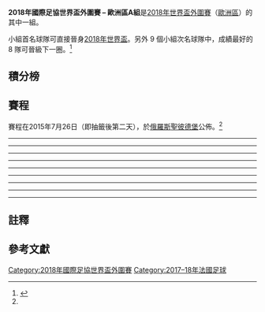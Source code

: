 '''2018年國際足協世界盃外圍賽 – 歐洲區A組'''是[[2018年國際足協世界盃|2018年世界盃]][[2018年國際足協世界盃外圍賽|外圍賽]]（[[2018年國際足協世界盃外圍賽_(歐洲區)|歐洲區]]）的其中一組。

小組首名球隊可直接晉身[[2018年國際足協世界盃|2018年世界盃]]。另外 9 個小組次名球隊中，成績最好的 8 隊可晉級下一圈。<ref name="draw format">{{cite web |url=http://www.uefa.com/worldcup/news/newsid=2257685.html |title=FIFA World Cup qualifying draw format |publisher=UEFA.com |date=2015年6月16日 |accessdate=2015年7月25日 |deadurl=yes |archiveurl=https://web.archive.org/web/20160626094547/http://www.uefa.com/worldcup/news/newsid%3D2257685.html |archivedate=2016年6月26日 }}</ref>

== 積分榜 ==
{{2018年國際足協世界盃外圍賽 – 歐洲區A組
| expanded    = yes
| fixtures    = yes
}}

== 賽程 ==
賽程在2015年7月26日（即抽籤後第二天），於[[俄羅斯|俄羅斯]][[聖彼德堡|聖彼德堡]]公佈。<ref name="draw format" />
{{Football box
|id=Belarus v France
|date={{Start date|2016|9|6|df=y}}
|time=20:45<br />(21:45 [[UTC+03:00|UTC+3]])
|team1={{fb-rt|BLR}}
|score=0–0
|report=[http://www.fifa.com/worldcup/matches/round=276483/match=300331902/report.html 报告 (FIFA)]<br />[http://www.uefa.com/worldcup/season=2018/matches/round=2000717/match=2017639/index.html 报告 (UEFA)]
|team2={{fb|FRA}}
|goals1=
|goals2=
|stadium=[[鲍里索夫竞技场|鲍里索夫竞技场]], [[鲍里索夫|鲍里索夫]]
|attendance=12,920
|referee=[[Ovidiu_Hațegan|Ovidiu Hațegan]] ([[羅馬尼亞足球總會|羅馬尼亞]])
}}
{{Football box
|id=Bulgaria v Luxembourg
|date={{Start date|2016|9|6|df=y}}
|time=20:45<br />(21:45 [[UTC+03:00|UTC+3]])
|team1={{fb-rt|BUL}}
|score=4–3
|report=[http://www.fifa.com/worldcup/matches/round=276483/match=300331894/report.html 报告 (FIFA)]<br />[http://www.uefa.com/worldcup/season=2018/matches/round=2000717/match=2017630/index.html 报告 (UEFA)]
|team2={{fb|LUX}}
|goals1=
*[[迪米塔爾·蘭格洛夫|迪米塔爾·蘭格洛夫]] {{goal|16}}
*[[Marcelo_Nascimento_da_Costa|Marcelinho]] {{goal|65}}
*[[伊維林·波波夫|伊維林·波波夫]] {{goal|79}}
*[[亞歷山大·多尼夫|亞歷山大·多尼夫]] {{goal|90+2}}
|goals2=
*[[奥雷利恩·喬基姆|奥雷利恩·喬基姆]] {{goal|60||62}}
*[[Florian_Bohnert|Bohnert]] {{goal|90+1}}
|stadium=[[瓦西尔·列夫斯基国家体育场|瓦西尔·列夫斯基国家体育场]], [[索菲亞|索菲亞]]
|attendance=4,202
|referee=[[Gediminas_Mažeika|Gediminas Mažeika]] ([[立陶宛足球總會|立陶宛]])
}}
{{Football box
|id=Sweden v Netherlands
|date={{Start date|2016|9|6|df=y}}
|time=20:45<br />(20:45 [[UTC+02:00|UTC+2]])
|team1={{fb-rt|SWE}}
|score=1–1
|report=[http://www.fifa.com/worldcup/matches/round=276483/match=300331884/report.html 报告 (FIFA)]<br />[http://www.uefa.com/worldcup/season=2018/matches/round=2000717/match=2017633/index.html 报告 (UEFA)]
|team2={{fb|NED}}
|goals1=
*[[马库斯·贝里|马库斯·贝里]] {{goal|43}}
|goals2=
*[[韦斯利·斯内德|韦斯利·斯内德]] {{goal|67}}
|stadium=[[友谊竞技场|友谊竞技场]], [[索尔纳市|索尔纳市]]
|attendance=36,128
|referee=[[Daniele_Orsato|Daniele Orsato]] ([[意大利足球總會|意大利]])
}}
----
{{Football box
|id=France v Bulgaria
|date={{Start date|2016|10|7|df=y}}
|time=20:45<br />(20:45 [[UTC+02:00|UTC+2]])
|team1={{fb-rt|FRA}}
|score=4–1
|report=[http://www.fifa.com/worldcup/matches/round=276483/match=300331883/report.html 报告 (FIFA)]<br />[http://www.uefa.com/worldcup/season=2018/matches/round=2000717/match=2017623/index.html 报告 (UEFA)]
|team2={{fb|BUL}}
|goals1=
*[[奇雲·甘美路|奇雲·甘美路]] {{goal|23||59}}
*[[迪米特里·帕耶特|迪米特里·帕耶特]] {{goal|26}}
*[[安东尼·格里兹曼|安东尼·格里兹曼]] {{goal|38}}
|goals2=
*[[Mihail_Aleksandrov|M. Aleksandrov]] {{goal|6|pen.}}
|stadium=[[法蘭西體育場|法蘭西體育場]], [[聖但尼_(塞納-聖但尼省)|聖但尼]]
|attendance=65,475
|referee=[[卢卡·班蒂|卢卡·班蒂]] ([[意大利足球總會|意大利]])
}}
{{Football box
|id=Luxembourg v Sweden
|date={{Start date|2016|10|7|df=y}}
|time=20:45<br />(20:45 [[UTC+02:00|UTC+2]])
|team1={{fb-rt|LUX}}
|score=0–1
|report=[http://www.fifa.com/worldcup/matches/round=276483/match=300331887/report.html 报告 (FIFA)]<br />[http://www.uefa.com/worldcup/season=2018/matches/round=2000717/match=2017644/index.html 报告 (UEFA)]
|team2={{fb|SWE}}
|goals1=
|goals2=
*[[米加爾·路斯迪|米加爾·路斯迪]] {{goal|58}}
|stadium=[[若西·巴特尔体育场|若西·巴特尔体育场]], [[盧森堡市|盧森堡市]]
|attendance=5,057
|referee=[[Ivan_Bebek|Ivan Bebek]] ([[克羅地亞足球總會|克羅地亞]])
}}
{{Football box
|id=Netherlands v Belarus
|date={{Start date|2016|10|7|df=y}}
|time=20:45<br />(20:45 [[UTC+02:00|UTC+2]])
|team1={{fb-rt|NED}}
|score=4–1
|report=[http://www.fifa.com/worldcup/matches/round=276483/match=300331895/report.html 报告 (FIFA)]<br />[http://www.uefa.com/worldcup/season=2018/matches/round=2000717/match=2017620/index.html 报告 (UEFA)]
|team2={{fb|BLR}}
|goals1=
*[[Quincy_Promes|Promes]] {{goal|15||31}}
*[[戴維·克拉森|戴維·克拉森]] {{goal|56}}
*[[文森特·延森|文森特·延森]] {{goal|64}}
|goals2=
*[[Alexei_Rios|Rios]] {{goal|47}}
|stadium=[[飛燕諾球場|飛燕諾球場]], [[鹿特丹|鹿特丹]]
|attendance=41,200
|referee=[[Craig_Thomson_(referee)|Craig Thomson]] ([[蘇格蘭足球協會|蘇格蘭]])
}}
----
{{Football box
|id=Belarus v Luxembourg
|date={{Start date|2016|10|10|df=y}}
|time=20:45<br />(21:45 [[UTC+03:00|UTC+3]])
|team1={{fb-rt|BLR}}
|score=1–1
|report=[http://www.fifa.com/worldcup/matches/round=276483/match=300331905/report.html 报告 (FIFA)]<br />[http://www.uefa.com/worldcup/season=2018/matches/round=2000717/match=2017631/index.html 报告 (UEFA)]
|team2={{fb|LUX}}
|goals1=
*[[Pavel_Savitski|Savitski]] {{goal|80}}
|goals2=
*[[奥雷利恩·喬基姆|奥雷利恩·喬基姆]] {{goal|85}}
|stadium=[[鲍里索夫竞技场|鲍里索夫竞技场]], [[鲍里索夫|鲍里索夫]]
|attendance=9,011
|referee=[[托比亚斯·韦尔茨|托比亚斯·韦尔茨]] ([[德國足球協會|德國]])
}}
{{Football box
|id=Netherlands v France
|date={{Start date|2016|10|10|df=y}}
|time=20:45<br />(20:45 [[UTC+02:00|UTC+2]])
|team1={{fb-rt|NED}}
|score=0–1
|report=[http://www.fifa.com/worldcup/matches/round=276483/match=300331885/report.html 报告 (FIFA)]<br />[http://www.uefa.com/worldcup/season=2018/matches/round=2000717/match=2017617/index.html 报告 (UEFA)]
|team2={{fb|FRA}}
|goals1=
|goals2=
*[[保罗·博格巴|保罗·博格巴]] {{goal|30}}
|stadium=[[阿姆斯特丹球場|阿姆斯特丹球場]], [[阿姆斯特丹|阿姆斯特丹]]
|attendance=50,220
|referee=[[Damir_Skomina|Damir Skomina]] ([[斯洛文尼亞足球協會|斯洛文尼亞]])
}}
{{Football box
|id=Sweden v Bulgaria
|date={{Start date|2016|10|10|df=y}}
|time=20:45<br />(20:45 [[UTC+02:00|UTC+2]])
|team1={{fb-rt|SWE}}
|score=3–0
|report=[http://www.fifa.com/worldcup/matches/round=276483/match=300331881/report.html 报告 (FIFA)]<br />[http://www.uefa.com/worldcup/season=2018/matches/round=2000717/match=2017626/index.html 报告 (UEFA)]
|team2={{fb|BUL}}
|goals1=
*[[奧拉·杜禾倫|奧拉·杜禾倫]] {{goal|39}}
*[[奧斯卡·海傑馬克|奧斯卡·海傑馬克]] {{goal|45}}
*[[維克托·林德洛夫|維克托·林德洛夫]] {{goal|58}}
|goals2=
|stadium=[[友谊竞技场|友谊竞技场]], [[索尔纳市|索尔纳市]]
|attendance=21,777
|referee=[[米高·奧利華|米高·奧利華]] ([[英格蘭足球總會|英格蘭]])
}}
----
{{Football box
|id=France v Sweden
|date={{Start date|2016|11|11|df=y}}{{refn|The France v Sweden match was moved from the original scheduled date of 13 November 2016 as it fell on the anniversary of the [[2015年11月巴黎襲擊事件|2015 Paris terrorist attacks]].|group="note"|name="FRAvSWE"}}
|time=20:45<br />(20:45 [[UTC+01:00|UTC+1]])
|team1={{fb-rt|FRA}}
|score=2–1
|report=[http://www.fifa.com/worldcup/matches/round=276483/match=300331879/report.html 报告 (FIFA)]<br />[http://www.uefa.com/worldcup/season=2018/matches/round=2000717/match=2017622/index.html 报告 (UEFA)]
|team2={{fb|SWE}}
|goals1=
*[[保罗·博格巴|保罗·博格巴]] {{goal|58}}
*[[迪米特里·帕耶特|迪米特里·帕耶特]] {{goal|65}}
|goals2=
*[[伊美·科斯貝治|伊美·科斯貝治]] {{goal|55}}
|stadium=[[法蘭西體育場|法蘭西體育場]], [[聖但尼_(塞納-聖但尼省)|聖但尼]]
|attendance=80,000
|referee=[[米洛拉德·馬哲|米洛拉德·馬哲]] ([[塞爾維亞足球協會|塞爾維亞]])
}}
{{Football box
|id=Bulgaria v Belarus
|date={{Start date|2016|11|13|df=y}}
|time=18:00<br />(19:00 [[UTC+02:00|UTC+2]])
|team1={{fb-rt|BUL}}
|score=1–0
|report=[http://www.fifa.com/worldcup/matches/round=276483/match=300331886/report.html 报告 (FIFA)]<br />[http://www.uefa.com/worldcup/season=2018/matches/round=2000717/match=2017629/index.html 报告 (UEFA)]
|team2={{fb|BLR}}
|goals1=
*[[伊維林·波波夫|伊維林·波波夫]] {{goal|10}}
|goals2=
|stadium=[[瓦西尔·列夫斯基国家体育场|瓦西尔·列夫斯基国家体育场]], [[索菲亞|索菲亞]]
|attendance=1,994
|referee=[[Stephan_Klossner|Stephan Klossner]] ([[瑞士足球協會|瑞士]])
}}
{{Football box
|id=Luxembourg v Netherlands
|date={{Start date|2016|11|13|df=y}}
|time=18:00<br />(18:00 [[UTC+01:00|UTC+1]])
|team1={{fb-rt|LUX}}
|score=1–3
|report=[http://www.fifa.com/worldcup/matches/round=276483/match=300331878/report.html 报告 (FIFA)]<br />[http://www.uefa.com/worldcup/season=2018/matches/round=2000717/match=2017642/index.html 报告 (UEFA)]
|team2={{fb|NED}}
|goals1=
*[[Maxime_Chanot|Chanot]] {{goal|44|pen.}}
|goals2=
*[[阿尔扬·罗本|阿尔扬·罗本]] {{goal|36}}
*[[孟菲斯·迪比|孟菲斯·迪比]] {{goal|58||84}}
|stadium=[[若西·巴特尔体育场|若西·巴特尔体育场]], [[盧森堡市|盧森堡市]]
|attendance=8,000
|referee=[[安東尼·泰萊|安東尼·泰萊]] ([[英格蘭足球總會|英格蘭]])
}}
----
{{Football box
|id=Sweden v Belarus
|date={{Start date|2017|3|25|df=y}}
|time=18:00<br />(18:00 [[UTC+01:00|UTC+1]])
|team1={{fb-rt|SWE}}
|score=4–0
|report=[http://www.fifa.com/worldcup/matches/round=276483/match=300331896/report.html 报告 (FIFA)]<br />[http://www.uefa.com/worldcup/season=2018/matches/round=2000717/match=2017627/index.html 报告 (UEFA)]
|team2={{fb|BLR}}
|goals1=
*[[伊美·科斯貝治|伊美·科斯貝治]] {{goal|19|pen.|49}}
*[[马库斯·贝里|马库斯·贝里]] {{goal|57}}
*[[Isaac_Kiese_Thelin|Kiese Thelin]] {{goal|78}}
|goals2=
|stadium=[[友谊竞技场|友谊竞技场]], [[索尔纳市|索尔纳市]]
|attendance=31,243
|referee=[[Harald_Lechner|Harald Lechner]] ([[奧地利足球協會|奧地利]])
}}
{{Football box
|id=Bulgaria v Netherlands
|date={{Start date|2017|3|25|df=y}}
|time=20:45<br />(21:45 [[UTC+02:00|UTC+2]])
|team1={{fb-rt|BUL}}
|score=2–0
|report=[http://www.fifa.com/worldcup/matches/round=276483/match=300331899/report.html 报告 (FIFA)]<br />[http://www.uefa.com/worldcup/season=2018/matches/round=2000717/match=2017635/index.html 报告 (UEFA)]
|team2={{fb|NED}}
|goals1=
*[[Spas_Delev|Delev]] {{goal|5||20}}
|goals2=
|stadium=[[瓦西尔·列夫斯基国家体育场|瓦西尔·列夫斯基国家体育场]], [[索菲亞|索菲亞]]
|attendance=10,900
|referee=[[Willie_Collum|Willie Collum]] ([[蘇格蘭足球協會|蘇格蘭]])
}}
{{Football box
|id=Luxembourg v France
|date={{Start date|2017|3|25|df=y}}
|time=20:45<br />(20:45 [[UTC+01:00|UTC+1]])
|team1={{fb-rt|LUX}}
|score=1–3
|report=[http://www.fifa.com/worldcup/matches/round=276483/match=300331890/report.html 报告 (FIFA)]<br />[http://www.uefa.com/worldcup/season=2018/matches/round=2000717/match=2017643/index.html 报告 (UEFA)]
|team2={{fb|FRA}}
|goals1=
*[[奥雷利恩·喬基姆|奥雷利恩·喬基姆]] {{goal|34|pen.}}
|goals2=
*[[奥利弗·吉鲁|奥利弗·吉鲁]] {{goal|28||77}}
*[[安东尼·格里兹曼|安东尼·格里兹曼]] {{goal|37|pen.}}
|stadium=[[若西·巴特尔体育场|若西·巴特尔体育场]], [[盧森堡市|盧森堡市]]
|attendance=8,000
|referee=[[Andris_Treimanis|Andris Treimanis]] ([[拉脫維亞足球總會|拉脫維亞]])
}}
----
{{Football box
|id=Belarus v Bulgaria
|date={{Start date|2017|6|9|df=y}}
|time=20:45<br />(21:45 [[UTC+03:00|UTC+3]])
|team1={{fb-rt|BLR}}
|score=2–1
|report=[http://www.fifa.com/worldcup/matches/round=276483/match=300331906/index.html 报告 (FIFA)]<br />[http://www.uefa.com/worldcup/season=2018/matches/round=2000717/match=2017641/index.html 报告 (UEFA)]
|team2={{fb|BUL}}
|goals1=
*[[Mikhail_Sivakow|Sivakow]] {{goal|33|pen.}}
*[[Pavel_Savitski|Savitski]] {{goal|80}}
|goals2=
*[[Georgi_Kostadinov_(footballer)|Kostadinov]] {{goal|90+1}}
|stadium=[[鲍里索夫竞技场|鲍里索夫竞技场]], [[鲍里索夫|鲍里索夫]]
|attendance=6,150
|referee=[[Matej_Jug|Matej Jug]] ([[斯洛文尼亞足球協會|斯洛文尼亞]])
}}
{{Football box
|id=Netherlands v Luxembourg
|date={{Start date|2017|6|9|df=y}}
|time=20:45<br />(20:45 [[UTC+02:00|UTC+2]])
|team1={{fb-rt|NED}}
|score=5–0
|report=[http://www.fifa.com/worldcup/matches/round=276483/match=300331889/index.html 报告 (FIFA)]<br />[http://www.uefa.com/worldcup/season=2018/matches/round=2000717/match=2017621/index.html 报告 (UEFA)]
|team2={{fb|LUX}}
|goals1=
*[[阿尔扬·罗本|阿尔扬·罗本]] {{goal|21}}
*[[韦斯利·斯内德|韦斯利·斯内德]] {{goal|34}}
*[[吉奥吉尼奥·维纳尔杜姆|吉奥吉尼奥·维纳尔杜姆]] {{goal|62}}
*[[Quincy_Promes|Promes]] {{goal|70}}
*[[文森特·延森|文森特·延森]] {{goal|84|pen.}}
|goals2=
|stadium=[[飛燕諾球場|飛燕諾球場]], [[鹿特丹|鹿特丹]]
|attendance=41,300
|referee=[[Bartosz_Frankowski|Bartosz Frankowski]] ([[波蘭足球協會|波蘭]])
}}
{{Football box
|id=Sweden v France
|date={{Start date|2017|6|9|df=y}}
|time=20:45<br />(20:45 [[UTC+02:00|UTC+2]])
|team1={{fb-rt|SWE}}
|score=2–1
|report=[http://www.fifa.com/worldcup/matches/round=276483/match=300331898/index.html 报告 (FIFA)]<br />[http://www.uefa.com/worldcup/season=2018/matches/round=2000717/match=2017634/index.html 报告 (UEFA)]
|team2={{fb|FRA}}
|goals1=
*[[吉米·杜爾馬茲|吉米·杜爾馬茲]] {{goal|43}}
*[[奧拉·杜禾倫|奧拉·杜禾倫]] {{goal|90+4}}
|goals2=
*[[奥利弗·吉鲁|奥利弗·吉鲁]] {{goal|37}}
|stadium=[[友谊竞技场|友谊竞技场]], [[索尔纳市|索尔纳市]]
|attendance=48,783
|referee=[[馬田·艾堅遜|馬田·艾堅遜]] ([[英格蘭足球總會|英格蘭]])
}}
----
{{Football box
|id=Bulgaria v Sweden
|date={{Start date|2017|8|31|df=y}}
|time=20:45<br />(21:45 [[UTC+03:00|UTC+3]])
|team1={{fb-rt|BUL}}
|score=3–2
|report=[http://www.fifa.com/worldcup/matches/round=276483/match=300331891/index.html 报告 (FIFA)]<br />[http://www.uefa.com/worldcup/season=2018/matches/round=2000717/match=2017637/index.html 报告 (UEFA)]
|team2={{fb|SWE}}
|goals1=
*[[史恩伊拉夫·文路利夫|史恩伊拉夫·文路利夫]] {{goal|12}}
*[[Georgi_Kostadinov_(footballer)|Kostadinov]] {{goal|33}}
*[[依瓦洛·喬切夫|依瓦洛·喬切夫]] {{goal|79}}
|goals2=
*[[米加爾·路斯迪|米加爾·路斯迪]] {{goal|29}}
*[[马库斯·贝里|马库斯·贝里]] {{goal|44}}
|stadium=[[瓦西尔·列夫斯基国家体育场|瓦西尔·列夫斯基国家体育场]], [[索菲亞|索菲亞]]
|attendance=12,121
|referee=[[保罗·塔伊亚文托|保罗·塔伊亚文托]] ([[意大利足球總會|意大利]])
}}
{{Football box
|id=France v Netherlands
|date={{Start date|2017|8|31|df=y}}
|time=20:45<br />(20:45 [[UTC+02:00|UTC+2]])
|team1={{fb-rt|FRA}}
|score=4–0
|report=[http://www.fifa.com/worldcup/matches/round=276483/match=300331903/index.html 报告 (FIFA)]<br />[http://www.uefa.com/worldcup/season=2018/matches/round=2000717/match=2017632/index.html 报告 (UEFA)]
|team2={{fb|NED}}
|goals1=
*[[安东尼·格里兹曼|安东尼·格里兹曼]] {{goal|14}}
*[[湯馬士·林馬|湯馬士·林馬]] {{goal|73||88}}
*[[基利安·麥巴比|基利安·麥巴比]] {{goal|90+1}}
|goals2=
|stadium=[[法蘭西體育場|法蘭西體育場]], [[聖但尼_(塞納-聖但尼省)|聖但尼]]
|attendance=79,551
|referee=[[Gianluca_Rocchi|Gianluca Rocchi]] ([[意大利足球總會|意大利]])
}}
{{Football box
|id=Luxembourg v Belarus
|date={{Start date|2017|8|31|df=y}}
|time=20:45<br />(20:45 [[UTC+02:00|UTC+2]])
|team1={{fb-rt|LUX}}
|score=1–0
|report=[http://www.fifa.com/worldcup/matches/round=276483/match=300331897/index.html 报告 (FIFA)]<br />[http://www.uefa.com/worldcup/season=2018/matches/round=2000717/match=2017646/index.html 报告 (UEFA)]
|team2={{fb|BLR}}
|goals1=
*[[丹尼爾·達·莫塔|丹尼爾·達·莫塔]] {{goal|60}}
|goals2=
|stadium=[[若西·巴特尔体育场|若西·巴特尔体育场]], [[盧森堡市|盧森堡市]]
|attendance=2,752
|referee=[[Clayton_Pisani|Clayton Pisani]] ([[馬爾他足球協會|馬爾他]])
}}
----
{{Football box
|id=Belarus v Sweden
|date={{Start date|2017|9|3|df=y}}
|time=18:00<br />(19:00 [[UTC+03:00|UTC+3]])
|team1={{fb-rt|BLR}}
|score=0–4
|report=[http://www.fifa.com/worldcup/matches/round=276483/match=300331892/index.html 报告 (FIFA)]<br />[http://www.uefa.com/worldcup/season=2018/matches/round=2000717/match=2017640/index.html 报告 (UEFA)]
|team2={{fb|SWE}}
|goals1=
|goals2=
*[[伊美·科斯貝治|伊美·科斯貝治]] {{goal|18}}
*[[Christoffer_Nyman|Nyman]] {{goal|24}}
*[[马库斯·贝里|马库斯·贝里]] {{goal|37}}
*[[安德烈斯·格蘭奎斯特|安德烈斯·格蘭奎斯特]] {{goal|84|pen.}}
|stadium=[[鲍里索夫竞技场|鲍里索夫竞技场]], [[鲍里索夫|鲍里索夫]]
|attendance=6,431
|referee=[[托比亚斯·施蒂勒|托比亚斯·施蒂勒]] ([[德國足球協會|德國]])
}}
{{Football box
|id=Netherlands v Bulgaria
|date={{Start date|2017|9|3|df=y}}
|time=18:00<br />(18:00 [[UTC+02:00|UTC+2]])
|team1={{fb-rt|NED}}
|score=3–1
|report=[http://www.fifa.com/worldcup/matches/round=276483/match=300331893/index.html 报告 (FIFA)]<br />[http://www.uefa.com/worldcup/season=2018/matches/round=2000717/match=2017619/index.html 报告 (UEFA)]
|team2={{fb|BUL}}
|goals1=
*[[戴夫·普羅佩爾|戴夫·普羅佩爾]] {{goal|7||80}}
*[[阿尔扬·罗本|阿尔扬·罗本]] {{goal|67}}
|goals2=
*[[Georgi_Kostadinov_(footballer)|Kostadinov]] {{goal|69}}
|stadium=[[阿姆斯特丹球場|阿姆斯特丹球場]], [[阿姆斯特丹|阿姆斯特丹]]
|attendance=47,079
|referee=[[Anastasios_Sidiropoulos|Anastasios Sidiropoulos]] ([[希臘足球總會|希臘]])
}}
{{Football box
|id=France v Luxembourg
|date={{Start date|2017|9|3|df=y}}
|time=20:45<br />(20:45 [[UTC+02:00|UTC+2]])
|team1={{fb-rt|FRA}}
|score=0–0
|report=[http://www.fifa.com/worldcup/matches/round=276483/match=300331888/index.html 报告 (FIFA)]<br />[http://www.uefa.com/worldcup/season=2018/matches/round=2000717/match=2017625/index.html 报告 (UEFA)]
|team2={{fb|LUX}}
|goals1=
|goals2=
|stadium=[[圖盧茲市政球場|圖盧茲市政球場]], [[圖盧茲|圖盧茲]]
|attendance=31,177
|referee=[[Aleksandar_Stavrev|Aleksandar Stavrev]] ([[马其顿足球协会|马其顿]])
}}
----
{{Football box
|id=Sweden v Luxembourg
|date={{Start date|2017|10|7|df=y}}
|time=18:00<br />(18:00 [[UTC+02:00|UTC+2]])
|team1={{fb-rt|SWE}}
|score=8–0
|report=[http://www.fifa.com/worldcup/matches/round=276483/match=300331901/index.html 报告 (FIFA)]<br />[http://www.uefa.com/worldcup/season=2018/matches/round=2000717/match=2017628/index.html 报告 (UEFA)]
|team2={{fb|LUX}}
|goals1=
*[[安德烈斯·格蘭奎斯特|安德烈斯·格蘭奎斯特]] {{goal|10|pen.|67|pen.}}
*[[马库斯·贝里|马库斯·贝里]] {{goal|18||37||54||71}}
*[[米加爾·路斯迪|米加爾·路斯迪]] {{goal|60}}
*[[奧拉·杜禾倫|奧拉·杜禾倫]] {{goal|76}}
|goals2=
|stadium=[[友谊竞技场|友谊竞技场]], [[索尔纳市|索尔纳市]]
|attendance=50,022
|referee=[[Hüseyin_Göçek|Hüseyin Göçek]] ([[土耳其足球總會|土耳其]])
}}
{{Football box
|id=Belarus v Netherlands
|date={{Start date|2017|10|7|df=y}}
|time=20:45<br />(21:45 [[UTC+03:00|UTC+3]])
|team1={{fb-rt|BLR}}
|score=1–3
|report=[http://www.fifa.com/worldcup/matches/round=276483/match=300331907/index.html 报告 (FIFA)]<br />[http://www.uefa.com/worldcup/season=2018/matches/round=2000717/match=2017638/index.html 报告 (UEFA)]
|team2={{fb|NED}}
|goals1=
*[[Maksim_Valadzko|Valadzko]] {{goal|55}}
|goals2=
*[[戴夫·普羅佩爾|戴夫·普羅佩爾]] {{goal|25}}
*[[阿尔扬·罗本|阿尔扬·罗本]] {{goal|84|pen.}}
*[[孟菲斯·迪比|孟菲斯·迪比]] {{goal|90+3}}
|stadium=[[鲍里索夫竞技场|鲍里索夫竞技场]], [[鲍里索夫|鲍里索夫]]
|attendance=
|referee=[[米高·奧利華|米高·奧利華]] ([[英格蘭足球總會|英格蘭]])
}}
{{Football box
|id=Bulgaria v France
|date={{Start date|2017|10|7|df=y}}
|time=20:45<br />(21:45 [[UTC+03:00|UTC+3]])
|team1={{fb-rt|BUL}}
|score=0–1
|report=[http://www.fifa.com/worldcup/matches/round=276483/match=300331882/index.html 报告 (FIFA)]<br />[http://www.uefa.com/worldcup/season=2018/matches/round=2000717/match=2017636/index.html 报告 (UEFA)]
|team2={{fb|FRA}}
|goals1=
|goals2=
*[[布莱瑟·马图伊迪|布莱瑟·马图伊迪]] {{goal|3}}
|stadium=[[瓦西尔·列夫斯基国家体育场|瓦西尔·列夫斯基国家体育场]], [[索菲亞|索菲亞]]
|attendance=
|referee=[[Antonio_Mateu_Lahoz|Antonio Mateu Lahoz]] ([[西班牙皇家足球協會|西班牙]])
}}
----
{{Football box
|id=France v Belarus
|date={{Start date|2017|10|10|df=y}}
|time=20:45<br />(20:45 [[UTC+02:00|UTC+2]])
|team1={{fb-rt|FRA}}
|score=2–1
|report=[http://www.fifa.com/worldcup/matches/round=276483/match=300331904/index.html 报告 (FIFA)]<br />[http://www.uefa.com/worldcup/season=2018/matches/round=2000717/match=2017624/index.html 报告 (UEFA)]
|team2={{fb|BLR}}
|goals1=
*[[安东尼·格里兹曼|安东尼·格里兹曼]] {{goal|27}}
*[[奥利弗·吉鲁|奥利弗·吉鲁]] {{goal|33}}
|goals2=
*[[Anton_Saroka|Saroka]] {{goal|44}}
|stadium=[[法蘭西體育場|法蘭西體育場]], [[聖但尼_(塞納-聖但尼省)|聖但尼]]
|attendance=
|referee=[[Halis_Özkahya|Halis Özkahya]] ([[土耳其足球總會|土耳其]])
}}
{{Football box
|id=Luxembourg v Bulgaria
|date={{Start date|2017|10|10|df=y}}
|time=20:45<br />(20:45 [[UTC+02:00|UTC+2]])
|team1={{fb-rt|LUX}}
|score=1–1
|report=[http://www.fifa.com/worldcup/matches/round=276483/match=300331880/index.html 报告 (FIFA)]<br />[http://www.uefa.com/worldcup/season=2018/matches/round=2000717/match=2017645/index.html 报告 (UEFA)]
|team2={{fb|BUL}}
|goals1=
*[[Olivier_Thill|Thill]] {{goal|3}}
|goals2=
*[[依瓦洛·喬切夫|依瓦洛·喬切夫]] {{goal|68}}
|stadium=[[若西·巴特尔体育场|若西·巴特尔体育场]], [[盧森堡市|盧森堡市]]
|attendance=
|referee=[[István_Vad|István Vad]] ([[匈牙利足球總會|匈牙利]])
}}
{{Football box
|id=Netherlands v Sweden
|date={{Start date|2017|10|10|df=y}}
|time=20:45<br />(20:45 [[UTC+02:00|UTC+2]])
|team1={{fb-rt|NED}}
|score=2–0
|report=[http://www.fifa.com/worldcup/matches/round=276483/match=300331900/index.html 报告 (FIFA)]<br />[http://www.uefa.com/worldcup/season=2018/matches/round=2000717/match=2017618/index.html 报告 (UEFA)]
|team2={{fb|SWE}}
|goals1=
*[[阿尔扬·罗本|阿尔扬·罗本]] {{goal|16|pen.|40}}
|goals2=
|stadium=[[阿姆斯特丹球場|阿姆斯特丹球場]], [[阿姆斯特丹|阿姆斯特丹]]
|attendance=
|referee=[[謝爾蓋·卡拉肖夫_(裁判)|謝爾蓋·卡拉肖夫]] ([[俄羅斯足球總會|俄羅斯]])
}}

== 註釋 ==
{{Reflist|group = "note"}}

== 參考文獻 ==
{{Reflist}}
{{2018年國際足協世界盃外圍賽}}
{{國際足協世界盃}}
[[Category:2018年國際足協世界盃外圍賽|Category:2018年國際足協世界盃外圍賽]]
[[Category:2017–18年法國足球|Category:2017–18年法國足球]]